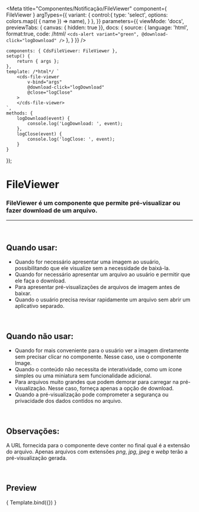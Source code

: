 
<Meta
	title="Componentes/Notificação/FileViewer"
	component={ FileViewer }
	argTypes={{
		variant: {
			control:{
				type: 'select',
				options: colors.map(( { name }) => name),
			}
		},
	}}
	parameters={{
		viewMode: 'docs',
		previewTabs: { canvas: { hidden: true }},
		docs: {
			source: {
				language: 'html',
				format:true,
				code: /*html*/
`<cds-alert
	variant="green",
	@download-click="logDownload"
/>`
			},
		}
	}}
/>

	components: { CdsFileViewer: FileViewer },
	setup() {
		return { args };
	},
	template: /*html*/ `
		<cds-file-viewer
			v-bind="args"
			@download-click="logDownload"
			@close="logClose"
		>
		</cds-file-viewer>
	`,
	methods: {
		logDownload(event) {
			console.log('LogDownload: ', event);
		},
		logClose(event) {
			console.log('logClose: ', event);
		}
	}
});

# FileViewer

###  FileViewer é um componente que permite pré-visualizar ou fazer download de um arquivo.
---
<br />

## Quando usar:
- Quando for necessário apresentar uma imagem ao usuário, possibilitando que ele visualize sem a necessidade de baixá-la.
- Quando for necessário apresentar um arquivo ao usuário e permitir que ele faça o download.
- Para apresentar pré-visualizações de arquivos de imagem antes de baixar.
- Quando o usuário precisa revisar rapidamente um arquivo sem abrir um aplicativo separado.

<br />

## Quando não usar:
- Quando for mais conveniente para o usuário ver a imagem diretamente sem precisar clicar no componente. Nesse caso, use o componente Image.
- Quando o conteúdo não necessita de interatividade, como um ícone simples ou uma miniatura sem funcionalidade adicional.
- Para arquivos muito grandes que podem demorar para carregar na pré-visualização. Nesse caso, forneça apenas a opção de download.
- Quando a pré-visualização pode comprometer a segurança ou privacidade dos dados contidos no arquivo.

<br />

## Observações:
A URL fornecida para o componente deve conter no final qual é a extensão do arquivo. Apenas arquivos com extensões _png_, _jpg_, _jpeg_ e _webp_ terão a pré-visualização gerada.

<br />

## Preview

<Canvas>
	<Story
		name="FileViewer"
		args={{
			label: 'Comprovante de residência',
			fileUrl: "https://images.pexels.com/photos/1254140/pexels-photo-1254140.jpeg",
			variant: 'green',
		}}
	>
		{ Template.bind({}) }
	</Story>
</Canvas>

<ArgsTable story="FileViewer" />